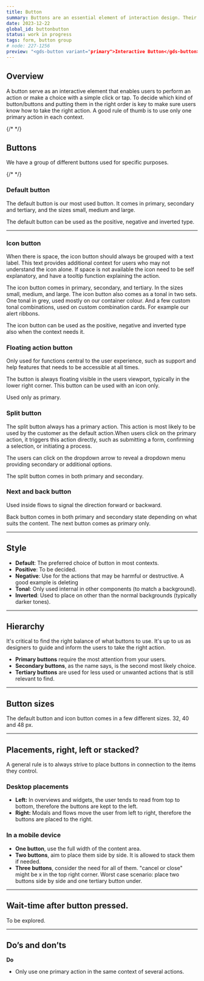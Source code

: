 ```yaml
---
title: Button
summary: Buttons are an essential element of interaction design. Their primary role is to help people take actions quickly.
date: 2023-12-22
global_id: buttonbutton
status: work in progress
tags: form, button group
# node: 227-1256
preview: "<gds-button variant="primary">Interactive Button</gds-button>"
---
```


## Overview

A button serve as an interactive element that enables users to perform an action or make a choice with a simple click or tap. To decide which kind of button/buttons and putting them in the right order is key to make sure users know how to take the right action. A good rule of thumb is to use only one primary action in each context. 

{/* <Playground component="button" story-id="1" caption="Live example of the normal button in primary, secondary and tertiary." /> */}

## Buttons

We have a group of different buttons used for specific purposes.

<Row>
  <Col>
    <FigmaSVG node="227-1446" caption="Default button" />
  </Col>
  <Col>
    <FigmaSVG node="227-1455" caption="Icon button" />
  </Col>
  <Col>
    <FigmaSVG node="227-1458" caption="Floating action button" />
  </Col>
</Row>
<Row>
  <Col>
    <FigmaSVG node="227-9028" caption="Split button" />
  </Col>
  <Col>
    <FigmaSVG node="227-9030" caption="Next and back button" />
  </Col>
  <Col>
    {/* <FigmaSVG node="227-9032" caption="Category button" /> */}
  </Col>
</Row>

### Default button

The default button is our most used button. It comes in primary, secondary and tertiary, and the sizes small, medium and large.

The default button can be used as the positive, negative and inverted type. 

<Row>
  <Col>
    <FigmaSVG
      node="227-15292"
      caption="Primary, secondary and tertiary"
    />
  </Col>
  <Col>
    <FigmaSVG
      node="227-15605"
      caption="Positive and negative"
    />
  </Col>
</Row>

<hr />

### Icon button

When there is space, the icon button should always be grouped with a text label. This text provides additional context for users who may not understand the icon alone. If space is not available the icon need to be self explanatory, and have a tooltip function explaining the action.

The icon button comes in primary, secondary, and tertiary. In the sizes small, medium, and large. The icon button also comes as a tonal in two sets. One tonal in grey, used mostly on our container colour. And a few custom tonal combinations, used on custom combination cards. For example our alert ribbons.

The icon button can be used as the positive, negative and inverted type also when the context needs it. 

<Row>
  <Col>
    <FigmaSVG node="227-1363" caption="Icon button – default and positive" />
  </Col>
  <Col>
    <FigmaSVG node="227-1372" caption="Tonal and custom tonal" />
  </Col>
  <Col>
    <FigmaSVG
      node="227-1375"
      caption="Tonal custom combinations on alert ribbon"
    />
  </Col>
</Row>

<Row>
<Col>

### Floating action button

Only used for functions central to the user experience, such as support and help features that needs to be accessible at all times.

The button is always floating visible in the users viewport, typically in the lower right corner. This button can be used with an icon only.

Used only as primary.

</Col>
<Col><FigmaSVG node="227-17491" caption="Floating action button" /></Col>
</Row>

### Split button

The split button always has a primary action. This action is most likely to be used by the customer as the default action.When users click on the primary action, it triggers this action directly, such as submitting a form, confirming a selection, or initiating a process.

The users can click on the dropdown arrow to reveal a dropdown menu providing secondary or additional options.

The split button comes in both primary and secondary.

<Row>
  <Col>
    <FigmaSVG node="227-18284" caption="Split button – primary and secondary" />
  </Col>
  <Col>
    <FigmaSVG node="574-5488" caption="Split button – active with dropdown" />
  </Col>
</Row>

### Next and back button

Used inside flows to signal the direction forward or backward.

Back button comes in both primary and secondary state depending on what suits the content. The next button comes as primary only.

<Row>
  <Col>
    <FigmaSVG node="227-18340" caption="Next button" />
  </Col>
  <Col>
    <FigmaSVG node="227-18349" caption="Back button – primary" />
  </Col>
  <Col>
    <FigmaSVG node="227-18352" caption="Back button – secondary" />
  </Col>
</Row>

<hr />

## Style

- **Default**: The preferred choice of button in most contexts.
- **Positive**: To be decided.
- **Negative**: Use for the actions that may be harmful or destructive. A good example is deleting
- **Tonal**: Only used internal in other components (to match a background).
- **Inverted**: Used to place on other than the normal backgrounds (typically darker tones).

<FigmaSVG node="232-2274" caption="Button styles" height="300" />

<hr />

<Row>
<Col>

## Hierarchy

It's critical to find the right balance of what buttons to use. It's up to us as designers to guide and inform the users to take the right action.

- **Primary buttons** require the most attention from your users.
- **Secondary buttons**, as the name says, is the second most likely choice.
- **Tertiary buttons** are used for less used or unwanted actions that is still relevant to find.


</Col>
<Col>
    <FigmaSVG 
        node="232-3072"
        caption="From the top – primary, secondary, tertiary"
    />
</Col>
</Row>

<hr />

## Button sizes

The default button and icon button comes in a few different sizes. 32, 40 and 48 px. 

<Row>
<Col>
    <FigmaSVG 
        node="232-3342" 
        caption="Small – used in confined spaces, like tables."
    />
</Col>
<Col>
    <FigmaSVG 
        node="232-3344" 
        caption="Medium – the default size. When in doubt, go for medium."
    />
</Col>
<Col>
    <FigmaSVG 
        node="232-3346" 
        caption="Large – only used in large areas like a hero."
    />
</Col>
</Row>

<hr />

## Placements, right, left or stacked?

A general rule is to always strive to place buttons in connection to the items they control. 

### Desktop placements

- **Left:** In overviews and widgets, the user tends to read from top to bottom, therefore the buttons are kept to the left.
- **Right:** Modals and flows move the user from left to right, therefore the buttons are placed to the right. 

<Row>
  <Col>
    <FigmaSVG node="489-7502" caption="Placement left" />
  </Col>
  <Col>
    <FigmaSVG node="232-3505" caption="Placement right" />
  </Col>
</Row>

### In a mobile device

- **One button**, use the full width of the content area.
- **Two buttons**, aim to place them side by side. It is allowed to stack them if needed.
- **Three buttons**, consider the need for all of them. "cancel or close" might be x in the top right corner. Worst case scenario: place  two buttons side by side and one tertiary button under.

<Row>
  <Col>
    <FigmaSVG node="489-7723" caption="One button in mobile" />
  </Col>
  <Col>
    <FigmaSVG node="489-7651" caption="Side by side in mobile" />
  </Col>
</Row>

<hr />

## Wait-time after button pressed.

To be explored.

<hr />

## Do’s and don’ts

**Do**

- Only use one primary action in the same context of several actions.

<Row>
  <Col>
    <Do>
      <FigmaSVG node="312-3091" />
    </Do>
  </Col>
  <Col>
     
  </Col>
</Row>